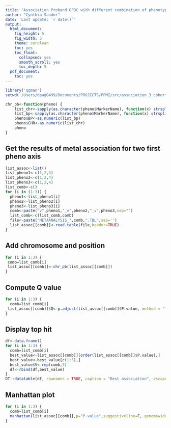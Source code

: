 ```yaml
---
title: "Association Proband OPDC with different combination of phenotypic axes February 2018 3 cohortes"
author: "Cynthia Sandor"
date: 'Last update: `r date()`'
output:
  html_document:
    fig_height: 5
    fig_width: 5
    theme: cerulean
    toc: yes
    toc_float:
      collapsed: yes
      smooth_scroll: yes
      toc_depth: 5
  pdf_document:
    toc: yes
---
```


```r
library('qqman')
setwd('/Users/dpag0499/Documents/PROJECTS/PPMI/src/association_3_cohorts_2_first_pheno_axis/V_February_Proband_OPDC_PPMI')

chr_pb<-function(pheno) {
	list_chr<-sapply(as.character(pheno$MarkerName), function(x) strsplit(x, ":")[[1]][1])
	list_bp<-sapply(as.character(pheno$MarkerName), function(x) strsplit(x, ":")[[1]][2])
	pheno$BP<-as.numeric(list_bp)
	pheno$CHR<-as.numeric(list_chr)
	pheno
}


```

## Get the results of metal association for two first pheno axis

```r
list_assoc<-list()
list_pheno1<-c(1,2,3)
list_pheno2<-c(1,2,4)
list_pheno3<-c(1,2,4)
list_comb<-c()
for (i in (1:3)) {
  pheno1<-list_pheno1[i]
  pheno2<-list_pheno2[i]
  pheno3<-list_pheno3[i]
  comb<-paste("v",pheno1,"_v",pheno2,"_v",pheno3,sep="")
  list_comb<-c(list_comb,comb)
  file<-paste("METAANALYSIS_",comb,".TBL",sep='')
  list_assoc[[comb]]<-read.table(file,header=TRUE)
}
```


## Add chromosome and position

```r
for (i in 1:3) {
 comb=list_comb[i]
 list_assoc[[comb]]<-chr_pb(list_assoc[[comb]])
}
```

## Compute Q value

```r
for (i in 1:3) {
  comb=list_comb[i]
 list_assoc[[comb]]$Q<-p.adjust(list_assoc[[comb]]$P.value, method = "fdr")
}
```

## Display top hit

```r
df<-data.frame()
for (i in 1:3) {
  comb=list_comb[i]
  best_value<-list_assoc[[comb]][order(list_assoc[[comb]]$P.value),]
  best_value<-best_value[c(1:5),]
  best_value$V<-rep(comb,5)
  df<-rbind(df,best_value)
}
DT::datatable(df, rownames = TRUE, caption = "Best association", escape = FALSE, extensions = 'Buttons', options = list(dom = 'ftipr'))
```





## Manhattan plot

```r
for (i in 1:3) { 
  comb=list_comb[i]
  manhattan(list_assoc[[comb]],p="P.value",suggestiveline=F, genomewideline = F,ylim=c(0,10),main=comb)
}
```







